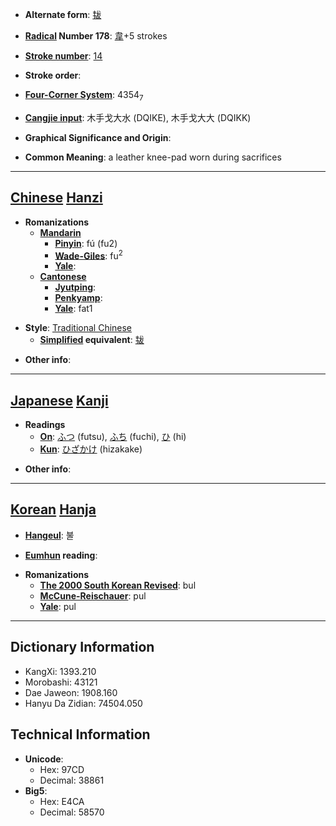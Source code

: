 * '''Alternate form''': [[韨]]

* '''[[Wiktionary:Chinese radical index| Radical]] Number 178''': [[Wiktionary:Chinese radical index 韋|韋]]+5 strokes

* '''[[Wiktionary:Chinese total strokes index|Stroke number]]''': [[Wiktionary:Chinese total strokes index 14|14]]

* '''Stroke order''': 

* '''[[Wiktionary:Chinese four corner index|Four-Corner System]]''': 4354<sub>7</sub>

* '''[[Wiktionary:Chinese Cangjie index|Cangjie input]]''': 木手戈大水 (DQIKE), 木手戈大大 (DQIKK)

* '''Graphical Significance and Origin''': 

* '''Common Meaning''': a leather knee-pad worn during sacrifices

----

== [[Chinese]] [[Hanzi]] ==

* '''Romanizations'''
** '''[[Mandarin]]'''
*** '''[[Pinyin]]''': fú (fu2)
*** '''[[Wade-Giles]]''': fu<sup>2</sup>
*** '''[[Yale]]''': 
** '''[[Cantonese]]'''
*** '''[[Jyutping]]''':
*** '''[[Penkyamp]]''': 
*** '''[[Yale]]''': fat1

* '''Style''': [[Traditional Chinese]] 
** '''[[Simplified Chinese|Simplified]] equivalent''': [[韨]]

* '''Other info''': 

----

== [[Japanese]] [[Kanji]] ==

* '''Readings'''
** '''[[On]]''': [[ふつ]] (futsu), [[ふち]] (fuchi), [[ひ]] (hi)
** '''[[Kun]]''': [[ひざかけ]] (hizakake)

* '''Other info''':  

----

== [[Korean]] [[Hanja]] ==

* '''[[Hangeul]]''': 불

* '''[[Eumhun]] reading''': 

* '''Romanizations'''
** '''[[The 2000 South Korean Revised Romanization|The 2000 South Korean Revised]]''': bul
** '''[[McCune-Reischauer]]''': pul
** '''[[Yale]]''': pul

----

== Dictionary Information ==

* KangXi: 1393.210
* Morobashi: 43121
* Dae Jaweon: 1908.160
* Hanyu Da Zidian: 74504.050

== Technical Information ==

* '''Unicode''':
** Hex: 97CD
** Decimal: 38861
* '''Big5''':
** Hex: E4CA
** Decimal: 58570